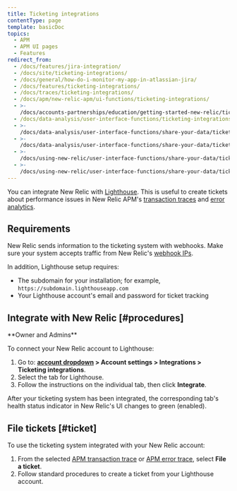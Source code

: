 ```yaml
---
title: Ticketing integrations
contentType: page
template: basicDoc
topics:
  - APM
  - APM UI pages
  - Features
redirect_from:
  - /docs/features/jira-integration/
  - /docs/site/ticketing-integrations/
  - /docs/general/how-do-i-monitor-my-app-in-atlassian-jira/
  - /docs/features/ticketing-integrations/
  - /docs/traces/ticketing-integrations/
  - /docs/apm/new-relic-apm/ui-functions/ticketing-integrations/
  - >-
    /docs/accounts-partnerships/education/getting-started-new-relic/ticketing-integrations/
  - /docs/data-analysis/user-interface-functions/ticketing-integrations/
  - >-
    /docs/data-analysis/user-interface-functions/share-your-data/ticketing-integrations/
  - >-
    /docs/data-analysis/user-interface-functions/share-your-data/ticketing-integrations-jira-lighthouse-pivotal-tracker/
  - >-
    /docs/using-new-relic/user-interface-functions/share-your-data/ticketing-integrations-jira-lighthouse-pivotal-tracker/
  - >-
    /docs/using-new-relic/user-interface-functions/share-your-data/ticketing-integrations-lighthouse-pivotal-tracker/
---
```


You can integrate New Relic with [Lighthouse](http://lighthouseapp.com). This is useful to create tickets about performance issues in New Relic APM's [transaction traces](/docs/apm/transactions/transaction-traces/introduction-transaction-traces) and [error analytics](/docs/apm/applications-menu/error-analytics/error-analytics-explore-events-behind-errors).

## Requirements

New Relic sends information to the ticketing system with webhooks. Make sure your system accepts traffic from New Relic's [webhook IPs](/docs/apm/new-relic-apm/getting-started/networks#webhooks).

In addition, Lighthouse setup requires:

* The subdomain for your installation; for example, `https://subdomain.lighthouseapp.com`
* Your Lighthouse account's email and password for ticket tracking

## Integrate with New Relic [#procedures]

<Callout variant="tip">
  **Owner and Admins**
</Callout>

To connect your New Relic account to Lighthouse:

1. Go to: **[account dropdown](/docs/using-new-relic/welcome-new-relic/get-started/glossary#account-dropdown) > Account settings > Integrations > Ticketing integrations**.
2. Select the tab for Lighthouse.
3. Follow the instructions on the individual tab, then click **Integrate**.

After your ticketing system has been integrated, the corresponding tab's health status indicator in New Relic's UI changes to green (enabled).

## File tickets [#ticket]

To use the ticketing system integrated with your New Relic account:

1. From the selected [APM transaction trace](/docs/apm/transactions/transaction-traces/transaction-trace-details) or [APM error trace](/docs/apm/applications-menu/error-analytics/error-analytics-manage-error-traces), select **File a ticket**.
2. Follow standard procedures to create a ticket from your Lighthouse account.
